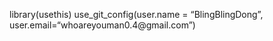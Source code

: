 library(usethis)
use_git_config(user.name = "BlingBlingDong", user.email="whoareyouman0.4@gmail.com")
